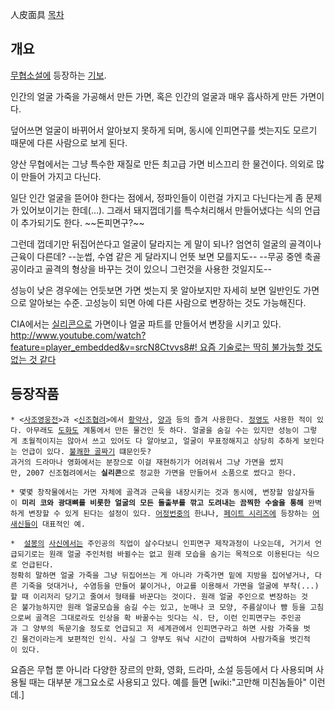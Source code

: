 人皮面具
[[목차]]
== 개요 ==
[[무협소설]]에 등장하는 [[기보]].

인간의 얼굴 가죽을 가공해서 만든 가면, 혹은 인간의 얼굴과 매우 흡사하게 만든 가면이다.

덮어쓰면 얼굴이 바뀌어서 알아보지 못하게 되며, 동시에 인피면구를 썻는지도 모르기 때문에 다른 사람으로 보게 된다.

양산 무협에서는 그냥 특수한 재질로 만든 최고급 가면 비스끄리 한 물건이다. 의외로 많이 만들어 가지고 다닌다.

일단 인간 얼굴을 뜯어야 한다는 점에서, 정파인들이 이런걸 가지고 다닌다는게 좀 문제가 있어보이기는 한데(…). 그래서 돼지껍데기를 특수처리해서 만들어냈다는 식의 언급이 추가되기도 한다. ~~돈피면구?~~

그런데 껍데기만 뒤집어쓴다고 얼굴이 달라지는 게 말이 되나? 엄연히 얼굴의 골격이나 근육이 다른데? --눈썹, 수염 같은 게 달라지니 언뜻 보면 모를지도-- --무공 중엔 축골공이라고 골격의 형상을 바꾸는 것이 있으니 그런것을 사용한 것일지도--

성능이 낮은 경우에는 언듯보면 가면 썻는지 못 알아보지만 자세히 보면 일반인도 가면으로 알아보는 수준. 고성능이 되면 아예 다른 사람으로 변장하는 것도 가능해진다.

CIA에서는 [[실리콘]]으로 가면이나 얼굴 파트를 만들어서 변장을 시키고 있다. [[http://www.youtube.com/watch?feature=player_embedded&v=srcN8Ctvvs8#! 요즘 기술로는 딱히 불가능할 것도 없는 것 같다]]

== 등장작품 ==
 * <[[사조영웅전]]>과 <[[신조협려]]>에서 [[황약사]], [[양과]] 등의 즐겨 사용한다. [[정영]]도 사용한 적이 있다. 아무래도 [[도화도]] 계통에서 만든 물건인 듯 하다. 얼굴을 숨길 수는 있지만 성능이 그렇게 초월적이지는 않아서 쓰고 있어도 다 알아보고, 얼굴이 무표정해지고 상당히 추하게 보인다는 언급이 있다. [[불쾌한 골짜기]] 떄문인듯?
 과거의 드라마나 영화에서는 분장으로 이걸 재현하기가 어려워서 그냥 가면을 썼지만, 2007 신조협려에서는 '''실리콘'''으로 정교한 가면을 만들어서 소품으로 썼다고 한다.

 * 몇몇 창작물에서는 가면 자체에 골격과 근육을 내장시키는 것과 동시에, 변장할 암살자들이 '''미리 코와 광대뼈를 비롯한 얼굴의 모든 돌출부를 깎고 도려내는 끔찍한 수술을 통해''' 완벽하게 변장할 수 있게 된다는 설정이 있다. [[어정번중]]의 한냐나, [[페이트 시리즈]]에 등장하는 [[어새신]]들이 대표적인 예.

 *  [[설봉]]의 [[사신]]에서는 주인공의 직업이 살수다보니 인피면구 제작과정이 나오는데, 거기서 언급되기로는 원래 얼굴 주인처럼 바뀔수는 없고 원래 모습을 숨기는 목적으로 이용된다는 식으로 언급된다.
 정확히 말하면 얼굴 가죽을 그냥 뒤집어쓰는 게 아니라 가죽가면 밑에 지방을 집어넣거나, 다른 기죽을 덧대거나, 수염등을 만들어 붙이거나, 아교를 이용해서 가면을 얼굴에 부착(...)할 때 이리저리 당기고 줄여서 형태를 바꾼다는 것이다. 원래 얼굴 주인으로 변장하는 것은 불가능하지만 원래 얼굴모습을 숨길 수는 있고, 눈매나 코 모양, 주름살이나 뺨 등을 고침으로써 골격은 그대로라도 인상을 확 바꿀수는 잇다는 식. 단, 이런 인피면구는 주인공과 그 양부의 독문기술 정도로 언급되고 저 세계관에서 인피면구라고 하면 사람 가죽을 벗긴 물건이라는게 보편적인 인식. 사실 그 양부도 워낙 시간이 급박하여 사람가죽을 벗긴적이 있다.

요즘은 무협 뿐 아니라 다양한 장르의 만화, 영화, 드라마, 소설 등등에서 다 사용되며 사용될 때는 대부분 개그요소로 사용되고 있다. 예를 들면 [wiki:"고만해 미친놈들아" 이런데.]
